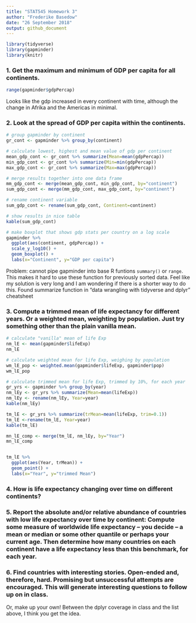 ```yaml
---
title: "STAT545 Homework 3"
author: "Frederike Basedow"
date: "26 September 2018"
output: github_document
---
```


```r
library(tidyverse)
library(gapminder)
library(knitr)
```

### 1. Get the maximum and minimum of GDP per capita for all continents.

```r
range(gapminder$gdpPercap)
```
Looks like the gdp increased in every continent with time, although the change in Afrika and the Americas in minimal.


### 2. Look at the spread of GDP per capita within the continents.

```r
# group gapminder by continent
gr_cont <- gapminder %>% group_by(continent)

# calculate lowest, highest and mean value of gdp per continent
mean_gdp_cont <- gr_cont %>% summarize(Mean=mean(gdpPercap))
min_gdp_cont <- gr_cont %>% summarize(Min=min(gdpPercap))
max_gdp_cont <- gr_cont %>% summarize(Max=max(gdpPercap))

# merge results together into one data frame
mm_gdp_cont <- merge(mean_gdp_cont, min_gdp_cont, by="continent")
sum_gdp_cont <- merge(mm_gdp_cont, max_gdp_cont, by="continent")

# rename continent variable
sum_gdp_cont <- rename(sum_gdp_cont, Continent=continent)

# show results in nice table
kable(sum_gdp_cont)

# make boxplot that shows gdp stats per country on a log scale
gapminder %>%  
  ggplot(aes(continent, gdpPercap)) +
  scale_y_log10() +
  geom_boxplot() +
  labs(x="Continent", y="GDP per capita")
```

Problem: cannot pipe gapminder into base R funtions `summary()` or `range`. This makes it hard to use these function for previously sorted data. Feel like my solution is very long and I am wondering if there is a shorter way to do this. Found summarize function in "data wrangling with tidyverse and dplyr" cheatsheet


### 3. Compute a trimmed mean of life expectancy for different years. Or a weighted mean, weighting by population. Just try something other than the plain vanilla mean.

```r
# calculate "vanilla" mean of life Exp
nm_lE <- mean(gapminder$lifeExp)
nm_lE

# calculate weighted mean for life Exp, weighing by population
wm_lE_pop <- weighted.mean(gapminder$lifeExp, gapminder$pop)
wm_lE_pop

# calculate trimmed mean for life Exp, trimmed by 10%, for each year
gr_yrs <- gapminder %>% group_by(year)
nm_lEy <- gr_yrs %>% summarize(Mean=mean(lifeExp))
nm_lEy <- rename(nm_lEy, Year=year)
kable(nm_lEy)

tm_lE <- gr_yrs %>% summarize(trMean=mean(lifeExp, trim=0.1))
tm_lE <-rename(tm_lE, Year=year)
kable(tm_lE)

mn_lE_comp <- merge(tm_lE, nm_lEy, by="Year")
mn_lE_comp


tm_lE %>% 
  ggplot(aes(Year, trMean)) +
  geom_point() +
  labs(x="Year", y="trimmed Mean")
```


### 4. How is life expectancy changing over time on different continents?

### 5. Report the absolute and/or relative abundance of countries with low life expectancy over time by continent: Compute some measure of worldwide life expectancy – you decide – a mean or median or some other quantile or perhaps your current age. Then determine how many countries on each continent have a life expectancy less than this benchmark, for each year.

### 6. Find countries with interesting stories. Open-ended and, therefore, hard. Promising but unsuccessful attempts are encouraged. This will generate interesting questions to follow up on in class.

Or, make up your own! Between the dplyr coverage in class and the list above, I think you get the idea.
